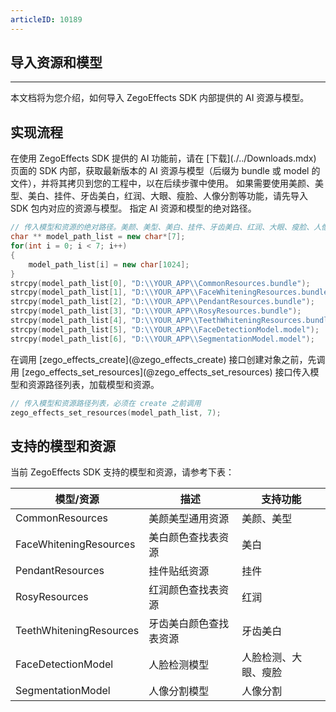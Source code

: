```yaml
---
articleID: 10189
---
```


## 导入资源和模型

- - -

本文档将为您介绍，如何导入 ZegoEffects SDK 内部提供的 AI 资源与模型。

## 实现流程

<Steps>
<Step title="获取资源和模型">
在使用 ZegoEffects SDK 提供的 AI 功能前，请在 [下载](./../Downloads.mdx) 页面的 SDK 内部，获取最新版本的 AI 资源与模型（后缀为 bundle 或 model 的文件），并将其拷贝到您的工程中，以在后续步骤中使用。
<Note title="说明">
如果需要使用美颜、美型、美白、挂件、牙齿美白，红润、大眼、瘦脸、人像分割等功能，请先导入 SDK 包内对应的资源与模型。
</Note>
</Step>
<Step title="指定路径">
指定 AI 资源和模型的绝对路径。

```cpp
// 传入模型和资源的绝对路径。美颜、美型、美白、挂件、牙齿美白、红润、大眼、瘦脸、人像分割功能须导入资源及模型。
char ** model_path_list = new char*[7];
for(int i = 0; i < 7; i++)
{
    model_path_list[i] = new char[1024];
}
strcpy(model_path_list[0], "D:\\YOUR_APP\\CommonResources.bundle");
strcpy(model_path_list[1], "D:\\YOUR_APP\\FaceWhiteningResources.bundle");
strcpy(model_path_list[2], "D:\\YOUR_APP\\PendantResources.bundle");
strcpy(model_path_list[3], "D:\\YOUR_APP\\RosyResources.bundle");
strcpy(model_path_list[4], "D:\\YOUR_APP\\TeethWhiteningResources.bundle");
strcpy(model_path_list[5], "D:\\YOUR_APP\\FaceDetectionModel.model");
strcpy(model_path_list[6], "D:\\YOUR_APP\\SegmentationModel.model");
```
</Step>
<Step title="加载资源和模型">
在调用 [zego_effects_create](@zego_effects_create) 接口创建对象之前，先调用 [zego_effects_set_resources](@zego_effects_set_resources) 接口传入模型和资源路径列表，加载模型和资源。

```cpp
// 传入模型和资源路径列表，必须在 create 之前调用
zego_effects_set_resources(model_path_list, 7);
```
</Step>
</Steps>


## 支持的模型和资源

当前 ZegoEffects SDK 支持的模型和资源，请参考下表：

| 模型/资源 | 描述 | 支持功能 |
| --- | --- | --- |
| CommonResources | 美颜美型通用资源 | 美颜、美型 |
| FaceWhiteningResources | 美白颜色查找表资源 | 美白 |
| PendantResources | 挂件贴纸资源 | 挂件 |
| RosyResources | 红润颜色查找表资源 | 红润 |
| TeethWhiteningResources | 牙齿美白颜色查找表资源 | 牙齿美白 |
| FaceDetectionModel | 人脸检测模型 | 人脸检测、大眼、瘦脸 |
| SegmentationModel | 人像分割模型 | 人像分割 |